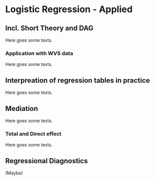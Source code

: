 # Logistic Regression - Applied {#log-a}

## Incl. Short Theory and DAG
Here goes some texts. 

### Application with WVS data
Here goes some texts.

## Interpreation of regression tables in practice
Here goes some texts. 

## Mediation
Here goes some texts. 

### Total and Direct effect
Here goes some texts.

## Regressional Diagnostics
(Maybe)
